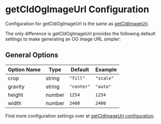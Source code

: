 

<Head>
  <title>getCldOgImageUrl Configuration - Next Cloudinary</title>
  <meta name="og:title" content="getCldOgImageUrl Configuration - Next Cloudinary" />
  <meta name="og:url" content={`https://next-cloudinary.spacejelly.dev/getcldogimageurl/configuration`} />
</Head>

<OgImage
  title="getCldOgImageUrl Configuration"
  twitterTitle="getCldOgImageUrl Configuration"
/>

# getCldOgImageUrl Configuration

Configuration for getCldOgImageUrl is the same as [getCldImageUrl](/getcldimageurl/configuration).

The only difference is getCldOgImageUrl provides the following default settings to make generating an OG image URL simpler:

## General Options

| Option Name        | Type               | Default    | Example                      |
|--------------------|--------------------|------------|------------------------------|
| crop               | string             | `"fill"`   | `"scale"`                    |
| gravity            | string             | `"center"` | `"auto"`                     |
| height             | number             | `1254`     | `1254`                       |
| width              | number             | `2400`     | `2400`                       |

Find more configuration settings over at [getCldImageUrl configuration](/getcldimageurl/configuration).